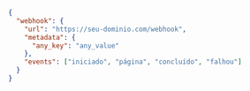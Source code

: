 ```json JSON
{
  "webhook": {
    "url": "https://seu-dominio.com/webhook",
    "metadata": {
      "any_key": "any_value"
    },
    "events": ["iniciado", "página", "concluído", "falhou"]
  }
}
```
